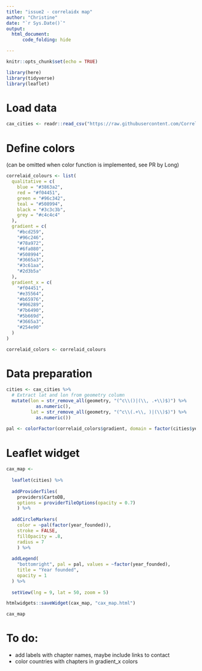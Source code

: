 ```yaml
---
title: "issue2 - correlaidx map"
author: "Christine"
date: "`r Sys.Date()`"
output: 
  html_document:
      code_folding: hide

---
```


```r
knitr::opts_chunk$set(echo = TRUE)

library(here)
library(tidyverse)
library(leaflet)

```

# Load data

```r

cax_cities <- readr::read_csv("https://raw.githubusercontent.com/CorrelAid/correltools/main/data/example_correlaidx_geo.csv")

```

# Define colors

(can be omitted when color function is implemented, see PR by Long)

```r

correlaid_colours <- list(
  qualitative = c(
    blue = "#3863a2",
    red = "#f04451",
    green = "#96c342",
    teal = "#508994",
    black = "#3c3c3b",
    grey = "#c4c4c4"
  ),
  gradient = c(
    "#bcd259",
    "#96c246",
    "#78a972",
    "#6fa080",
    "#508994",
    "#3665a3",
    "#3c61aa",
    "#2d3b5a"
  ),
  gradient_x = c(
    "#f04451",
    "#e35564",
    "#b65976",
    "#906289",
    "#7b6490",
    "#5b669d",
    "#3665a3",
    "#254e90"
  )
)

correlaid_colors <- correlaid_colours
```

# Data preparation

```r

cities <- cax_cities %>% 
  # Extract lat and lon from geometry column
  mutate(lon = str_remove_all(geometry, "(^c\\()|(\\, .+\\)$)") %>% 
           as.numeric(),
         lat = str_remove_all(geometry, "(^c\\(.+\\, )|(\\)$)") %>% 
           as.numeric())
  
pal <- colorFactor(correlaid_colors$gradient, domain = factor(cities$year_founded))
```

# Leaflet widget

```r

cax_map <- 
  
  leaflet(cities) %>% 
  
  addProviderTiles(
    providers$CartoDB,
    options = providerTileOptions(opacity = 0.7)
    ) %>% 
  
  addCircleMarkers(
    color = ~pal(factor(year_founded)),
    stroke = FALSE, 
    fillOpacity = .8, 
    radius = 7
    ) %>%
  
  addLegend(
    "bottomright", pal = pal, values = ~factor(year_founded),
    title = "Year founded",
    opacity = 1
  ) %>% 
  
  setView(lng = 9, lat = 50, zoom = 5)

htmlwidgets::saveWidget(cax_map, "cax_map.html")

cax_map
```

# To do:

- add labels with chapter names, maybe include links to contact
- color countries with chapters in gradient_x colors
